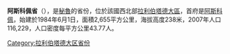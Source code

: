 '''阿斯科佩省'''（{{lang-es|Provincia de Ascope}}），是[[秘魯|秘魯]]的省份，位於該國西北部[[拉利伯塔德大區|拉利伯塔德大區]]，首府是[[阿斯科佩|阿斯科佩]]，始建於1984年6月1日，面積2,655平方公里，海拔高度238米，2007年人口116,229，人口密度每平方公里43.77人。

{{coord|7|42|47|S|79|06|56|W|source:kolossus-eswiki|display=title}}

{{秘魯省份|state=collapsed}}
{{秘鲁行政区划小作品}}
[[Category:拉利伯塔德大区省份|Category:拉利伯塔德大区省份]]